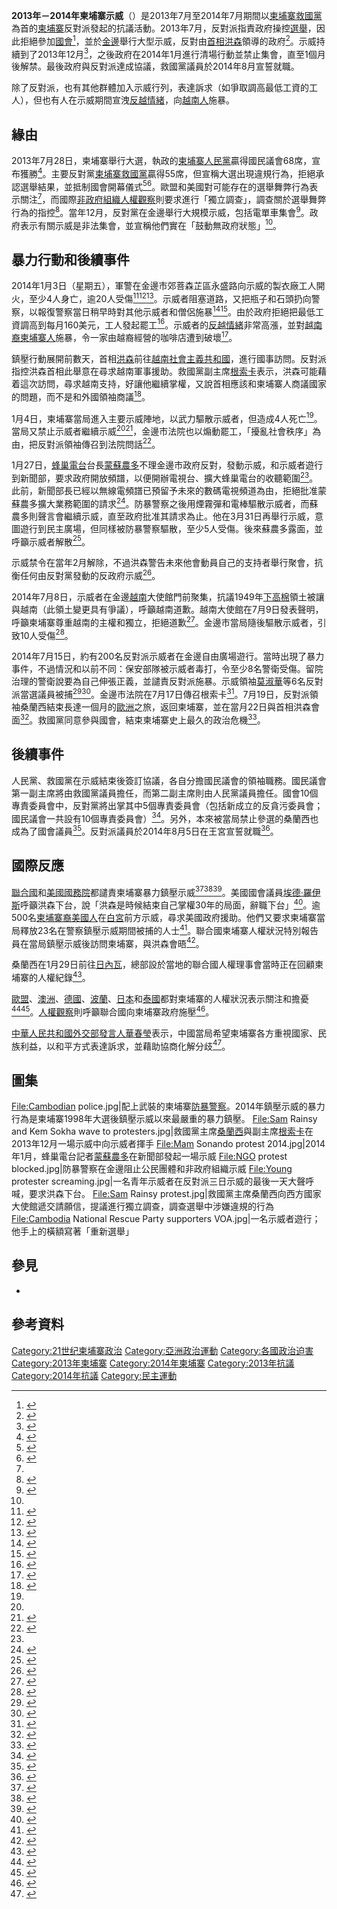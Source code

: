 {{Infobox civil conflict
|title=2013年－2014年柬埔寨示威
|image= CNRP protesters raise flags.jpg 
|caption= 示威者和反對派支持者遊行
|date=2013年7月28日—2014年7月22日<ref name="end"/> <br>（{{age in months, weeks and days|year1=2013|month1=7|day1=28|year2=2014|month2=7|day2=22}}）
|status=小規模示威尚在進行
|place={{KHM}}
|coordinates=
|causes=
*[[選舉操控手法|選舉被操控]]
*[[政治腐敗|政治腐敗]]
*[[非法砍伐|非法砍伐]]
*[[人權|人權被侵犯]]
|goals=
*[[民主|民主]]
*{{en-link|選舉制度改革|Electoral reform}}
*[[提前選舉|提前選舉]]
|methods=
*[[示威|示威]] 
*[[公民抗命|公民抗命]]
*{{en-link|網絡公民行動|Internet activism}} 
|result=
|side1=民主派支持者<br />[[桑蘭西|桑蘭西]]支持者<br />[[柬埔寨救國黨|柬埔寨救國黨]]<br />[[蜂巢電台|蜂巢電台]]<br />[[柬埔寨下柬人協會|柬埔寨下柬人協會]]<br/>師生、農民、工會和僧侶等其他群體<br/>獨立社會公正僧侶組織<br/>柬埔寨獨立教師協會
|side2={{en-link|柬埔寨政治|Politics of Cambodia|柬埔寨政府}}<br />政府支持者<br />[[柬埔寨人民黨|柬埔寨人民黨]]<br />{{en-link|柬埔寨國家選舉委員會|National Election Committee of Cambodia|國家選舉委員會}}<br />[[越南|越南]]大使館<br />[[柬埔寨王家憲兵|軍警]]
|leadfigures1=[[桑蘭西|桑蘭西]]<br>[[根索卡|根索卡]]<br>[[蒙蘇農多|蒙蘇農多]]<br>隆春（Rong Chhun）<br>布文定（But Buntenh）
|leadfigures2=[[洪森|洪森]]<br>[[韶肯|韶肯]]<br>[[巴速傑德旺|巴速傑德旺]] 
|howmany1=約10萬至50萬人<ref>{{cite news|last=Sokchea|first=Meas|title=CNRP's Sunday 'tsunami'|url=http://www.phnompenhpost.com/national/cnrps-sunday-tsunami|accessdate=2014-01-06|newspaper=The Phnom Penh Post|archive-date=2020-11-26|archive-url=https://web.archive.org/web/20201126173343/https://www.phnompenhpost.com/national/cnrps-sunday-tsunami|dead-url=no}}</ref>
|howmany2= 
|casualties1= 
|casualties2=
|fatalities= 4<ref name=cambodia-herald>{{cite news|title=Military vows to protect government, election results|url=http://www.thecambodiaherald.com/cambodia/detail/1?page=11&token=NTFmMzUzNWVjNjA|accessdate=2014-01-06|newspaper=The Cambodia Herald|date=2014-01-06|archive-date=2014-01-03|archive-url=https://web.archive.org/web/20140103232014/http://www.thecambodiaherald.com/cambodia/detail/1?page=11&token=NTFmMzUzNWVjNjA|dead-url=yes}}</ref>
|injuries= 27<ref name=cambodia-herald />
|arrests= 11<ref name=cambodia-herald />
|detentions=
|charged=
|fined=
|casualties_label=
|notes=
}}
'''2013年－2014年柬埔寨示威'''（{{lang-km|បាតុកម្មប្រឆាំងរាជរដ្ឋាភិបាល}}）是2013年7月至2014年7月期間以[[柬埔寨救國黨|柬埔寨救國黨]]為首的[[柬埔寨|柬埔寨]]反對派發起的抗議活動。2013年7月，反對派指責政府操控[[2013年柬埔寨大選|選舉]]，因此拒絕參加[[柬埔寨國民議會|國會]]<ref>{{cite web|title=Cambodia opposition boycott opening of parliament|url=http://www.bbc.co.uk/news/world-asia-24177265|work=BBC News|accessdate=2014-01-06|archive-date=2019-10-17|archive-url=https://web.archive.org/web/20191017005959/https://www.bbc.co.uk/news/world-asia-24177265|dead-url=no}}</ref>，並於[[金邊|金邊]]舉行大型示威，反對由[[柬埔寨首相|首相]][[洪森|洪森]]領導的政府<ref name=aljazeera>{{cite web|title=Cambodia rejects call for poll fraud inquiry|url=http://www.aljazeera.com/news/asia-pacific/2013/07/201373083046618367.html|work=Al Jazeera|accessdate=2014-01-06|archive-date=2020-06-27|archive-url=https://web.archive.org/web/20200627084214/https://www.aljazeera.com/news/asia-pacific/2013/07/201373083046618367.html|dead-url=no}}</ref>。示威持續到了2013年12月<ref>{{cite news|last=Dara|first=Mech|title=CNRP Holds Biggest Demonstration in Decades|url=http://www.cambodiadaily.com/featured-stories/cnrp-holds-biggest-demonstration-in-decades-49558/|accessdate=2014-01-06|newspaper=The Cambodia Daily|date=2013-12-23|archive-date=2014-01-06|archive-url=https://web.archive.org/web/20140106214930/http://www.cambodiadaily.com/featured-stories/cnrp-holds-biggest-demonstration-in-decades-49558/|dead-url=no}}</ref>，之後政府在2014年1月進行清場行動並禁止集會，直至1個月後解禁。最後政府與反對派達成協議，救國黨議員於2014年8月宣誓就職。

除了反對派，也有其他群體加入示威行列，表達訴求（如爭取調高最低工資的工人），但也有人在示威期間宣洩[[反越情緒|反越情緒]]，向[[越南裔柬埔寨人|越南人]]施暴。

== 緣由 ==
{{see also|2013年柬埔寨大選}}
{{Quote box|quote = （大選）有許多違規行為，甚至在投票日之前就暴露出來了。我們知道大局已定；執政黨這樣籌辦選舉，就是為了在投票日之前保證自己獲勝。<ref>{{cite web|last=Marks|first=Simon|title=Ruling party reels after Cambodia vote|url=http://www.aljazeera.com/indepth/features/2013/07/2013729111720661730.html|work=Al Jazeera|accessdate=2014-01-06|archive-date=2020-09-06|archive-url=https://web.archive.org/web/20200906162431/https://www.aljazeera.com/indepth/features/2013/07/2013729111720661730.html|dead-url=no}}</ref>|source = 救國黨黨魁[[桑蘭西|桑蘭西]]|width = 25%|align = left}}

2013年7月28日，柬埔寨舉行大選，執政的[[柬埔寨人民黨|柬埔寨人民黨]]贏得國民議會68席，宣布獲勝<ref>{{cite web|title=Cambodia opposition claims massive poll fraud|url=http://www.aljazeera.com/news/asia-pacific/2013/07/201372931511970482.html|work=Al Jazeera|accessdate=2014-01-06|archive-date=2020-06-27|archive-url=https://web.archive.org/web/20200627084153/https://www.aljazeera.com/news/asia-pacific/2013/07/201372931511970482.html|dead-url=no}}</ref>。主要反對黨[[柬埔寨救國黨|柬埔寨救國黨]]贏得55席，但宣稱大選出現違規行為，拒絕承認選舉結果，並抵制國會開幕儀式<ref>{{cite news|last=Fuller|first=Thomas|title=Cambodian Opposition Rejects Election Results|url=http://www.nytimes.com/2013/07/30/world/asia/cambodian-opposition-rejects-election-results.html?_r=0|accessdate=2014-01-06|newspaper=The New York Times|date=2013-07-29|archive-date=2020-06-30|archive-url=https://web.archive.org/web/20200630185332/https://www.nytimes.com/2013/07/30/world/asia/cambodian-opposition-rejects-election-results.html?_r=0|dead-url=no}}</ref><ref>{{cite web|last=Thul|first=Prak Chan|title=Cambodian opposition boycotts parliament, Hun Sen remains PM|url=http://www.reuters.com/article/2013/09/23/us-cambodia-politics-idUSBRE98M02K20130923|work=Reuters|date=2013-09-23|accessdate=2014-01-06|archive-date=2015-09-24|archive-url=https://web.archive.org/web/20150924185112/http://www.reuters.com/article/2013/09/23/us-cambodia-politics-idUSBRE98M02K20130923|dead-url=no}}</ref>。歐盟和美國對可能存在的選舉舞弊行為表示關注<ref name=aljazeera />，而國際[[非政府組織|非政府組織]][[人權觀察|人權觀察]]則要求進行「獨立調查」，調查關於選舉舞弊行為的指控<ref>{{cite web|title=Cambodia: Ruling Party Orchestrated Vote Fraud|url=http://www.hrw.org/news/2013/07/31/cambodia-ruling-party-orchestrated-vote-fraud|work=Human Rights Watch|accessdate=2014-01-06|archive-date=2020-12-11|archive-url=https://web.archive.org/web/20201211040558/https://www.hrw.org/news/2013/07/31/cambodia-ruling-party-orchestrated-vote-fraud|dead-url=no}}</ref>。當年12月，反對黨在金邊舉行大規模示威，包括電單車集會<ref name=rfa >{{cite web|title=Cambodian Opposition Party Defies Authorities With More Protests|url=http://www.rfa.org/english/news/cambodia/rally-12162013181645.html|work=Radio Free Asia|accessdate=2014-01-06|archive-date=2020-11-25|archive-url=https://web.archive.org/web/20201125144635/https://www.rfa.org/english/news/cambodia/rally-12162013181645.html|dead-url=no}}</ref>。政府表示有關示威是非法集會，並宣稱他們實在「鼓動無政府狀態」<ref name=rfa />。

== 暴力行動和後續事件 == 
2014年1月3日（星期五），軍警在金邊市郊菩森芷區永盛路向示威的製衣廠工人開火，至少4人身亡，逾20人受傷<ref>{{Cite web|url=http://www.voacambodia.com/content/workers-police-clash-leaving-3-dead-in-cambodia/1822721.html|title=Workers, Police Clash, Leaving 3 Dead in Cambodia|publisher=VOA Khmer|accessdate=2014-07-11|archive-date=2016-03-17|archive-url=https://web.archive.org/web/20160317055410/http://www.voacambodia.com/content/workers-police-clash-leaving-3-dead-in-cambodia/1822721.html|dead-url=no}}</ref><ref>{{cite web|last=Sokha|first=Cheang|title=Crackdown turns deadly|url=http://www.phnompenhpost.com/national/crackdown-turns-deadly|work=The Phnom Penh Post|accessdate=2014-01-06|archive-date=2020-12-01|archive-url=https://web.archive.org/web/20201201054020/https://www.phnompenhpost.com/national/crackdown-turns-deadly|dead-url=no}}</ref><ref>{{cite news|last=Soenthrith|first=Saing|title=Five Killed During Protest Confirmed as Garment Workers|url=http://www.cambodiadaily.com/news/five-killed-during-protest-confirmed-as-garment-workers-50141/|accessdate=2014-01-06|newspaper=The Cambodia Daily|date=2014-01-06|archive-date=2019-07-12|archive-url=https://web.archive.org/web/20190712140901/https://www.cambodiadaily.com/news/five-killed-during-protest-confirmed-as-garment-workers-50141/|dead-url=no}}</ref>。示威者阻塞道路，又把瓶子和石頭扔向警察，以報復警察當日稍早時對其他示威者和僧侶施暴<ref>{{cite web|title=Cambodia garment workers killed in clashes with police|url=http://www.bbc.co.uk/news/world-asia-25585054|work=BBC News|accessdate=2014-01-06|archive-date=2020-11-12|archive-url=https://web.archive.org/web/20201112021320/https://www.bbc.co.uk/news/world-asia-25585054|dead-url=no}}</ref><ref name=democracy_unraveled >{{cite news|last=Quinlan|first=Daniel|title=Democracy unraveling|url=http://www.phnompenhpost.com/video/democracy-unraveling|accessdate=2014-01-06|newspaper=The Phnom Penh Post|date=2014-01-04|archive-date=2020-11-26|archive-url=https://web.archive.org/web/20201126211439/https://www.phnompenhpost.com/video/democracy-unraveling|dead-url=no}}</ref>。由於政府拒絕把最低工資調高到每月160美元，工人發起罷工<ref>{{cite web|last=Kunthear|first=Mom|title=Exodus follows violent clash|url=http://www.phnompenhpost.com/national/exodus-follows-violent-clash|work=The Phnom Penh Post|accessdate=2014-01-06|archive-date=2020-11-28|archive-url=https://web.archive.org/web/20201128203809/https://www.phnompenhpost.com/national/exodus-follows-violent-clash|dead-url=no}}</ref>。示威者的[[反越情緒|反越情緒]]非常高漲，並對[[越南裔柬埔寨人|越南裔柬埔寨人]]施暴，令一家由越裔經營的咖啡店遭到破壞<ref name=vietnamese_violence>{{cite news|last=Reaksmey|first=Hul|title=Vietnamese Shop Near Protest Site Looted by Demonstrators|url=http://www.cambodiadaily.com/news/vietnamese-shop-near-protest-site-looted-by-demonstrators-50139/|accessdate=2014-01-06|newspaper=The Cambodia Daily|date=2014-01-06|archive-date=2019-06-20|archive-url=https://web.archive.org/web/20190620155600/https://www.cambodiadaily.com/news/vietnamese-shop-near-protest-site-looted-by-demonstrators-50139/|dead-url=no}}</ref>。

鎮壓行動展開前數天，首相[[洪森|洪森]]前往[[越南|越南社會主義共和國]]，進行國事訪問。反對派指控洪森首相此舉意在尋求越南軍事援助。救國黨副主席[[根索卡|根索卡]]表示，洪森可能藉着這次訪問，尋求越南支持，好讓他繼續掌權，又說首相應該和柬埔寨人商議國家的問題，而不是和外國領袖商議<ref>{{cite web|url=http://www.rfa.org/english/news/cambodia/visit-12232013231824.html|title=Cambodian PM to Visit Vietnam Amid Political Tensions at Home|publisher=''Radio Free Asia''|date=2013-12-23|accessdate=2014-02-19|archive-date=2020-11-26|archive-url=https://web.archive.org/web/20201126032348/https://www.rfa.org/english/news/cambodia/visit-12232013231824.html|dead-url=no}}</ref>。

1月4日，柬埔寨當局進入主要示威陣地，以武力驅散示威者，但造成4人死亡<ref name=voacambodia />。當局又禁止示威者繼續示威<ref name=democracy_unraveled /><ref name=voacambodia>{{cite web|title=Cambodia Authorities Raid Protest Camp, Ban Further Demonstrations|url=http://www.voacambodia.com/content/cambodia-authorities-raid-protest-camp-ban-further-demonstrations/1823392.html|work=VOA Khmer|accessdate=2014-01-06|archive-date=2016-03-20|archive-url=https://web.archive.org/web/20160320041510/http://www.voacambodia.com/content/cambodia-authorities-raid-protest-camp-ban-further-demonstrations/1823392.html|dead-url=no}}</ref>，金邊市法院也以煽動罷工，「擾亂社會秩序」為由，把反對派領袖傳召到法院問話<ref>{{cite news|last=White|first=Stuart|title=Leadership of CNRP digging in|url=http://www.phnompenhpost.com/national/leadership-cnrp-digging|accessdate=2014-01-06|newspaper=The Phnom Penh Post|date=2014-01-06|archive-date=2020-11-26|archive-url=https://web.archive.org/web/20201126175504/https://www.phnompenhpost.com/national/leadership-cnrp-digging|dead-url=no}}</ref>。

1月27日，[[蜂巢電台|蜂巢電台]]台長[[蒙蘇農多|蒙蘇農多]]不理金邊市政府反對，發動示威，和示威者遊行到新聞部，要求政府開放頻譜，以便開辦電視台、擴大蜂巢電台的收聽範圍<ref name="sinchew"/>。此前，新聞部長{{en-link|喬干那烈|Khieu Kanharith}}已經以無線電頻譜已預留予未來的數碼電視頻道為由，拒絕批准蒙蘇農多擴大業務範圍的請求<ref>{{cite news|url=http://www.camsinchew.com/node/34956?tid=5|title=蒙蘇農多：市府雖不批‧27日照樣示威|work=柬埔寨星洲日報|date=2014-01-25|accessdate=2014-07-11|archive-url=https://web.archive.org/web/20140714230205/http://www.camsinchew.com/node/34956?tid=5|archive-date=2014-07-14|dead-url=yes}}</ref>。防暴警察之後用煙霧彈和電棒驅散示威者，而蘇農多則聲言會繼續示威，直至政府批准其請求為止。他在3月31日再舉行示威，意圖遊行到民主廣場，但同樣被防暴警察驅散，至少5人受傷。後來蘇農多露面，並呼籲示威者解散<ref name="sinchew">{{cite news|url=http://www.camsinchew.com/node/35857|title=蜂巢電台支持者上街游行‧警驅離衝突5人傷|work=柬埔寨星洲日報|date=2014-04-01|accessdate=2014-07-11|archive-url=https://web.archive.org/web/20140714171312/http://www.camsinchew.com/node/35857|archive-date=2014-07-14|dead-url=yes}}</ref>。

示威禁令在當年2月解除，不過洪森警告未來他會動員自己的支持者舉行聚會，抗衡任何由反對黨發動的反政府示威<ref>{{cite web|url=http://www.channelnewsasia.com/news/asiapacific/cambodia-lifts-ban-on/1013470.html|title=Cambodia lifts ban on demonstrations|publisher=''Channel NewsAsia''|date=2014-02-26|accessdate=2014-02-27|archive-date=2014-03-06|archive-url=https://web.archive.org/web/20140306223928/http://www.channelnewsasia.com/news/asiapacific/cambodia-lifts-ban-on/1013470.html|dead-url=no}}</ref>。

2014年7月8日，示威者在金邊[[越南|越南]]大使館門前聚集，抗議1949年[[下高棉人|下高棉]]領土被讓與越南（此領土變更具有爭議），呼籲越南道歉。越南大使館在7月9日發表聲明，呼籲柬埔寨尊重越南的主權和獨立，拒絕道歉<ref>{{cite web |url=http://www.rfa.org/khmer/news/politics/vn-denies-apoligize-khmerkrom-07082014224017.html |script-title=km:វៀតណាមបដិសេធមិនសុំទោសរឿងបំភ្លៃប្រវត្តិសាស្ត្រខ្មែរកម្ពុជាក្រោម |publisher=[[自由亞洲電台|Radio Free Asia]] |language=km |date=2014-07-09 |accessdate=2014-07-09 |archive-date=2020-11-26 |archive-url=https://web.archive.org/web/20201126015720/https://www.rfa.org/khmer/news/politics/vn-denies-apoligize-khmerkrom-07082014224017.html |dead-url=no }}</ref>。金邊市當局隨後驅散示威者，引致10人受傷<ref>{{cite web |url=http://khmer.voanews.com/content/angry-student-protestors-clash-with-police/1953517.html |script-title=km:បាតុកម្មសុំឱ្យស្ថានទូតវៀតណាមសុំទោស រងការបង្ក្រាប |date=2014-07-09 |publisher=[[美國之音|Voice of America]] |author=Reaksmey, Heng |accessdate=2014-07-09 |language=km |archive-date=2016-03-05 |archive-url=https://web.archive.org/web/20160305033015/http://khmer.voanews.com/content/angry-student-protestors-clash-with-police/1953517.html |dead-url=no }}</ref>。

2014年7月15日，約有200名反對派示威者在金邊自由廣場遊行。當時出現了暴力事件，不過情況和以前不同：{{en-link|隆邊區|Daun Penh District}}保安部隊被示威者毒打，令至少8名警衛受傷。留院治理的警衛說要為自己伸張正義，並譴責反對派施暴。示威領袖[[莫淑華|莫淑華]]等6名反對派當選議員被捕<ref>{{cite web |url=http://www.phnompenhpost.com/video/guards-beaten-senseless |title=Guards beaten senseless |publisher=The Phnom Penh Post |date=2014-07-15 |accessdate=2014-07-17 |archive-date=2020-12-11 |archive-url=https://web.archive.org/web/20201211140903/https://www.phnompenhpost.com/video/guards-beaten-senseless |dead-url=no }}</ref><ref>{{cite web |url=http://www.phnompenhpost.com/national/six-cnrp-members-jail |title=Six CNRP members in jail |publisher=The Phnom Penh Post |date=2014-07-17 |accessdate=2014-07-17 |archive-date=2020-11-26 |archive-url=https://web.archive.org/web/20201126171830/https://www.phnompenhpost.com/national/six-cnrp-members-jail |dead-url=no }}</ref>。金邊市法院在7月17日傳召根索卡<ref>{{cite web |url=http://www.phnompenhpost.com/national/sokha-summonsed-over-violence |title=Sokha summonsed over violence |publisher=The Phnom Penh Post |date=17 July 2014 |accessdate=17 July 2014 |archive-date=2020-11-26 |archive-url=https://web.archive.org/web/20201126145721/https://www.phnompenhpost.com/national/sokha-summonsed-over-violence |dead-url=no }}</ref>。7月19日，反對派領袖桑蘭西結束長達一個月的[[歐洲|歐洲]]之旅，返回柬埔寨，並在當月22日與首相洪森會面<ref>{{cite web |url=http://www.rfa.org/english/news/cambodia/talks-07202014220938.html |title=Cambodian Parties Agree to Hold Talks to End 'Deepening' Political Crisis |publisher=Radio Free Asia |date=2014-07-20 |accessdate=2014-07-21 |archive-date=2020-11-24 |archive-url=https://web.archive.org/web/20201124161725/https://www.rfa.org/english/news/cambodia/talks-07202014220938.html |dead-url=no }}</ref>。救國黨同意參與國會，結束柬埔寨史上最久的政治危機<ref name="end">{{cite web |url=http://www.phnompenhpost.com/national/political-deadlock-broken |title=Political deadlock broken |publisher=The Phnom Penh Post |date=2014-07-22 |accessdate=2014-07-22 |archive-date=2020-11-24 |archive-url=https://web.archive.org/web/20201124144507/https://www.phnompenhpost.com/national/political-deadlock-broken |dead-url=no }}</ref>。

== 後續事件 ==
人民黨、救國黨在示威結束後簽訂協議，各自分擔國民議會的領袖職務。國民議會第一副主席將由救國黨議員擔任，而第二副主席則由人民黨議員擔任。國會10個專責委員會中，反對黨將出掌其中5個專責委員會（包括新成立的反貪污委員會；國民議會一共設有10個專責委員會）<ref>{{cite news |url=http://www.voacambodia.com/content/cambodian-opposition-gets-parliamentary-commission-roles/2428418.html |title=Cambodian Opposition Gets Parliamentary Commission Roles |publisher=[[Voice_of_America|Voice of America]] |first=Robert |last=Carmichael |date=2014-08-26 |accessdate=2014-10-04 |archive-date=2016-03-17 |archive-url=https://web.archive.org/web/20160317200846/http://www.voacambodia.com/content/cambodian-opposition-gets-parliamentary-commission-roles/2428418.html |dead-url=no }}</ref>。另外，本來被當局禁止參選的桑蘭西也成為了國會議員<ref>{{cite web |url=http://www.rfa.org/english/news/cambodia/parliament-07252014195620.html |title=Cambodian Opposition Leader Accepted as MP Ahead of Parliament Sitting |publisher=[[自由亞洲電台|Radio Free Asia]] |date=2014-07-25 |accessdate=2014-10-04 |archive-date=2020-11-26 |archive-url=https://web.archive.org/web/20201126230748/https://www.rfa.org/english/news/cambodia/parliament-07252014195620.html |dead-url=no }}</ref>。反對派議員於2014年8月5日在王宮宣誓就職<ref>{{cite web |url=http://phnompenhpost.com/national/leadership-elections-set |title=Leadership elections set |work=The Phnom Penh Post |first=Kevin |last=Ponniah |date=2014-08-26 |accessdate=2014-10-04 |archive-date=2020-11-24 |archive-url=https://web.archive.org/web/20201124123307/https://phnompenhpost.com/national/leadership-elections-set |dead-url=no }}</ref>。

== 國際反應 ==
[[聯合國|聯合國]]和[[美國國務院|美國國務院]]都譴責柬埔寨暴力鎮壓示威<ref>{{cite news|last=Meyn|first=Colin|title=Government Blasted for Eviction of Freedom Park|url=http://www.cambodiadaily.com/news/government-blasted-for-eviction-of-freedom-park-50132/|accessdate=2014-01-06|newspaper=The Cambodia Daily|date=2014-01-06|archive-date=2019-06-11|archive-url=https://web.archive.org/web/20190611035303/https://www.cambodiadaily.com/news/government-blasted-for-eviction-of-freedom-park-50132/|dead-url=no}}</ref><ref>{{Cite web|url=http://khmer.voanews.com/content/us-state-department-condemn-violence-on-protestors-in-cambodia/1823211.html|title=US State Department Condemn Violence on Protestors in Cambodia|publisher=''VOA News''|author=Men Kimseng|date=2014-01-04|accessdate=2014-07-11|archive-date=2016-03-05|archive-url=https://web.archive.org/web/20160305083644/http://khmer.voanews.com/content/us-state-department-condemn-violence-on-protestors-in-cambodia/1823211.html|dead-url=no}}</ref><ref>{{cite web|title=Cambodia: UN expert urges restraint as police fire on striking garment workers|url=http://www.un.org/apps/news/story.asp?NewsID=46869&Cr=protest&Cr1=#.UspHjahfvuU|work=UN News Centre|accessdate=2014-01-06|archive-date=2016-07-30|archive-url=https://web.archive.org/web/20160730071604/http://www.un.org/apps/news/story.asp?NewsID=46869&Cr=protest&Cr1=#.UspHjahfvuU|dead-url=no}}</ref>。美國國會議員[[埃德·羅伊斯|埃德·羅伊斯]]呼籲洪森下台，說「洪森是時候結束自己掌權30年的局面，辭職下台」<ref>{{cite web|url=http://www.voacambodia.com/content/us-house-foreign-affairs-chair-calls-for-hun-sen-to-step-down/1824339.html|title=US House Foreign Affairs Chair Calls for Hun Sen To Step Down|publisher=''VOA News''|author=Sok Khemara|date=2014-01-07|accessdate=2014-01-30|archive-date=2016-03-23|archive-url=https://web.archive.org/web/20160323122354/http://www.voacambodia.com/content/us-house-foreign-affairs-chair-calls-for-hun-sen-to-step-down/1824339.html|dead-url=no}}</ref>。逾500名[[柬埔寨裔美國人|柬埔寨裔美國人]]在[[白宮|白宮]]前方示威，尋求美國政府援助。他們又要求柬埔寨當局釋放23名在警察鎮壓示威期間被捕的人士<ref>{{cite web|url=http://www.voacambodia.com/content/cambodian-americans-protest-outside-white-house/1834500.html|title=Cambodian-Americans Protest Outside White House|publisher=''VOA News''|date=2014-01-21|accessdate=2014-01-30|author=Men Kimseng|archive-date=2016-03-22|archive-url=https://web.archive.org/web/20160322071533/http://www.voacambodia.com/content/cambodian-americans-protest-outside-white-house/1834500.html|dead-url=no}}</ref>。聯合國柬埔寨人權狀況特別報告員{{en-link|蘇里亞·蘇貝迪|Surya Subedi}}在當局鎮壓示威後訪問柬埔寨，與洪森會晤<ref>{{Cite web|url=http://www.rfa.org/english/news/cambodia/violence-01082014183929.html|title=UN Rights Envoy to Visit Cambodia in Wake of Deadly Crackdown|publisher=''Radio Free Asia''|date=2014-01-08|accessdate=2014-01-30|archive-date=2020-11-24|archive-url=https://web.archive.org/web/20201124183738/https://www.rfa.org/english/news/cambodia/violence-01082014183929.html|dead-url=no}}</ref>。

桑蘭西在1月29日前往[[日內瓦|日內瓦]]，總部設於當地的聯合國人權理事會當時正在回顧柬埔寨的人權紀錄<ref>{{Cite web|url=http://www.voacambodia.com/content/cambodia-at-un-to-defend-rights-record/1839449.html|title=Cambodia at UN to Defend Rights Record|publisher=''VOA News''|date=2014-01-29|accessdate=2014-01-30|author=Sok Khemara|archive-date=2016-03-22|archive-url=https://web.archive.org/web/20160322102039/http://www.voacambodia.com/content/cambodia-at-un-to-defend-rights-record/1839449.html|dead-url=no}}</ref>。

[[歐盟|歐盟]]、[[澳洲|澳洲]]、[[德國|德國]]、[[波蘭|波蘭]]、[[日本|日本]]和[[泰國|泰國]]都對柬埔寨的人權狀況表示關注和擔憂<ref>{{cite web|url=http://khmer.voanews.com/content/international-community-wants-cambodia-to-improve-rights-record-khmer/1840505.html|title=International Community Wants Cambodia to Improve Rights Record|publisher=''VOA Khmer''|author=Kong Sothanarith|date=2014-01-30|accessdate=2014-07-11|archive-date=2014-10-06|archive-url=https://web.archive.org/web/20141006194822/http://khmer.voanews.com/content/international-community-wants-cambodia-to-improve-rights-record-khmer/1840505.html|dead-url=no}}</ref><ref>{{cite web|url=http://khmer.voanews.com/content/international-community-criticize-human-rights-in-cambodia/1839664.html|title=International Community Criticize Human Rights in Cambodia|publisher=''VOA Khmer''|date=2014-01-29|accessdate=2014-07-11|archive-date=2016-03-04|archive-url=https://web.archive.org/web/20160304233043/http://khmer.voanews.com/content/international-community-criticize-human-rights-in-cambodia/1839664.html|dead-url=no}}</ref>。[[人權觀察|人權觀察]]則呼籲聯合國向柬埔寨政府施壓<ref>{{cite web|url=http://khmer.voanews.com/content/human-rights-watch-condemns-weekend-cambodia-violence-khmer/1838850.html|title=Human Rights Watch Condemns Weekend Cambodia Violence|publisher=''VOA Khmer''|author=Kong Sothanarith|date=2014-01-28|accessdate=2014-07-11|archive-date=2016-03-05|archive-url=https://web.archive.org/web/20160305113310/http://khmer.voanews.com/content/human-rights-watch-condemns-weekend-cambodia-violence-khmer/1838850.html|dead-url=no}}</ref>。

[[中華人民共和國|中華人民共和國]][[中華人民共和國外交部|外交部]][[中華人民共和國外交部發言人|發言人]][[華春瑩|華春瑩]]表示，中國當局希望柬埔寨各方重視國家、民族利益，以和平方式表達訴求，並藉助協商化解分歧<ref>{{cite news|author=张媛、熊争艳|url=http://intl.ce.cn/qqss/201312/31/t20131231_2030110.shtml|title=外交部发言人：希望柬埔寨有关各方通过协商解决分歧|publisher=新華網|work=中國經濟網|date=2013-12-31|accessdate=2014-07-12|archive-url=https://web.archive.org/web/20140714130133/http://intl.ce.cn/qqss/201312/31/t20131231_2030110.shtml|archive-date=2014-07-14|dead-url=yes}}</ref>。

== 圖集 == 
<gallery>
File:Cambodian police.jpg|配上武裝的柬埔寨[[防暴警察|防暴警察]]。2014年鎮壓示威的暴力行為是柬埔寨1998年大選後鎮壓示威以來最嚴重的暴力鎮壓。
File:Sam Rainsy and Kem Sokha wave to protesters.jpg|救國黨主席[[桑蘭西|桑蘭西]]與副主席[[根索卡|根索卡]]在2013年12月一場示威中向示威者揮手
File:Mam Sonando protest 2014.jpg|2014年1月，蜂巢電台記者[[蒙蘇農多|蒙蘇農多]]在新聞部發起一場示威
File:NGO protest blocked.jpg|防暴警察在金邊阻止公民團體和非政府組織示威
File:Young protester screaming.jpg|一名青年示威者在反對派三日示威的最後一天大聲呼喊，要求洪森下台。
File:Sam Rainsy protest.jpg|救國黨主席桑蘭西向西方國家大使館遞交請願信，提議進行獨立調查，調查選舉中涉嫌違規的行為
File:Cambodia National Rescue Party supporters VOA.jpg|一名示威者遊行；他手上的橫額寫著「重新選舉」
</gallery>

== 參見 ==
*{{en-link|柬越關係|Cambodia–Vietnam_relations#2014 anti-Vietnamese protests|2014年柬埔寨反越示威}}

== 參考資料 ==
{{Reflist|33em}}

[[Category:21世纪柬埔寨政治|Category:21世纪柬埔寨政治]]
[[Category:亞洲政治運動|Category:亞洲政治運動]]
[[Category:各國政治迫害|Category:各國政治迫害]]
[[Category:2013年柬埔寨|Category:2013年柬埔寨]]
[[Category:2014年柬埔寨|Category:2014年柬埔寨]]
[[Category:2013年抗議|Category:2013年抗議]]
[[Category:2014年抗議|Category:2014年抗議]]
[[Category:民主運動|Category:民主運動]]
